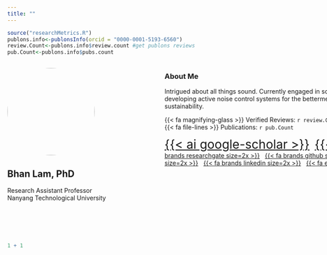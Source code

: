 ```yaml
---
title: ""
---
```


<!--# launch shell to publish:  quarto publish gh-pages -->

```r
source("researchMetrics.R")
publons.info<-publonsInfo(orcid = "0000-0001-5193-6560")
review.Count<-publons.info$review.count #get publons reviews
pub.Count<-publons.info$pubs.count
```


::: {style="width: 960px; height: 400px"}
<!--# outer div -->

::: {style="width: 360px; float: left"}
![](images/profile.jpg){style="border-radius: 100px;" width="200"}

## Bhan Lam, PhD

Research Assistant Professor <br> Nanyang Technological University <br>



:::

::: {style="width: 600px; float: right"}
### About Me

Intrigued about all things sound. Currently engaged in soundscape research and developing active noise control systems for the betterment of urban liveability and sustainability.

{{< fa magnifying-glass >}} Verified Reviews: `r review.Count` <br>
{{< fa file-lines >}} Publications: `r pub.Count`

[{{\< ai google-scholar \>}}](https://scholar.google.com.sg/citations?user=22NFnNsAAAAJ&hl=en){style="font-size:2em"}  
[{{\< ai orcid \>}}](https://orcid.org/0000-0001-5193-6560){style="font-size:2em"}  
[{{\< fa brands researchgate size=2x \>}}](https://www.researchgate.net/profile/Bhan-Lam)  
[{{\< fa brands github size=2x \>}}](https://github.com/bhanlam)  
[{{\< fa brands twitter size=2x \>}}](https://twitter.com/bhanlam)  
[{{\< fa brands linkedin size=2x \>}}](https://www.linkedin.com/in/lambhan/)  
[{{\< fa envelope size=2x \>}}](mailto:bhanlam@ntu.edu.sg)

:::
:::

```r
1 + 1
```
